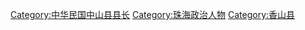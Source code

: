 [[Category:中华民国中山县县长|Category:中华民国中山县县长]]
[[Category:珠海政治人物|Category:珠海政治人物]]
[[Category:香山县|Category:香山县]]